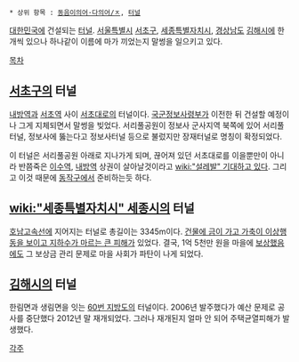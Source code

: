  * 상위 항목 : [[동음이의어·다의어/ㅈ]], [[터널]]

[[대한민국]]에 건설되는 [[터널]]. [[서울특별시]] [[서초구]], [[세종특별자치시]], [[경상남도]] [[김해시]]에 한 개씩 있으나 하나같이 이름에 마가 끼었는지 말썽을 일으키고 있다.

[[목차]]
== [[서초구]]의 터널 ==
[[내방역]]과 [[서초역]] 사이 [[서초대로]]의 터널이다. [[국군정보사령부]]가 이전한 뒤 건설할 예정이나 그게 지체되면서 말썽을 빚었다. 서리풀공원이 정보사 군사지역 북쪽에 있어 서리풀터널, 정보사에 뚫는다고 정보사터널 등으로 불렀지만 장재터널로 명칭이 확정되었다.

이 터널은 서리풀공원 아래로 지나가게 되며, 끊어져 있던 서초대로를 이을뿐만이 아니라 반쯤죽은 [[이수역]], [[내방역]] 상권이 살아날것이라고 [[wiki:"설레발" 기대하고 있다]]. 그리고 이것 때문에 [[동작구]]에서 준비하는듯 하다.

== [[wiki:"세종특별자치시" 세종시]]의 터널 ==
[[호남고속선]]에 지어지는 터널로 총길이는 3345m이다. [[가정이 무너지고 사회가 무너지고|건물에 금이 가고 가축이 이상행동을 보이고 지하수가 마르는 큰 피해]]가 있었다. 결국, 1억 5천만 원을 마을에 [http://www.sjsori.com/news/articleView.html?idxno=3769 보상했음에도] 그 보상금 관리 문제로 마을 사회가 파탄이 나게 되었다.

== [[김해시]]의 터널 ==
한림면과 생림면을 잇는 [[60번 지방도]]의 터널이다. 2006년 발주했다가 예산 문제로 공사를 중단했다 2012년 말 재개되었다. 그러나 재개된지 얼마 안 되어 주택균열피해가 발생했다.

[[각주]]
